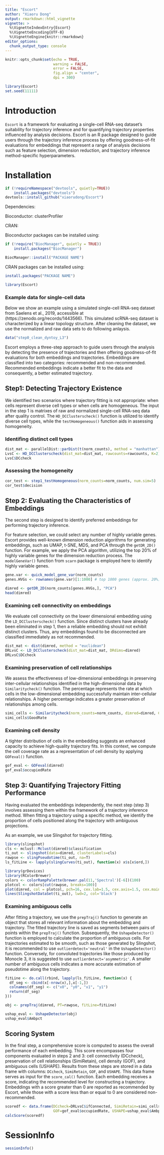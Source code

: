 ```yaml
---
title: "Escort"
author: "Xiaoru Dong"
output: rmarkdown::html_vignette
vignette: >
  %\VignetteIndexEntry{Escort}
  %\VignetteEncoding{UTF-8}
  %\VignetteEngine{knitr::rmarkdown}
editor_options: 
  chunk_output_type: console
---
```


```r
knitr::opts_chunk$set(echo = TRUE,
                      warning = FALSE, 
                      error = FALSE, 
                      fig.align = "center", 
                      dpi = 300)
```


```r
library(Escort)
set.seed(11111)
```

# Introduction

`Escort` is a framework for evaluating a single-cell RNA-seq dataset’s suitability for trajectory inference and for quantifying trajectory properties influenced by analysis decisions. Escort is an R package designed to guide users through the trajectory inference process by offering goodness-of-fit evaluations for embeddings that represent a range of analysis decisions such as feature selection, dimension reduction, and trajectory inference method-specific hyperparameters.

# Installation

```r
if (!requireNamespace("devtools", quietly=TRUE))
    install.packages("devtools")
devtools::install_github("xiaorudong/Escort")
```

Dependencies:

Bioconductor: clusterProfiler

CRAN:

Bioconductor packages can be installed using: 

```r
if (!require("BiocManager", quietly = TRUE))
    install.packages("BiocManager")

BiocManager::install("PACKAGE NAME")
```

CRAN packages can be installed using:

```r
install.packages("PACKAGE NAME")
```

```r
library(Escort)
```

### Example data for single-cell data

Below we show an example using a simulated single-cell RNA-seq dataset from Saelens et al., 2019, accessible at (https://zenodo.org/records/1443566). This simulated scRNA-seq dataset is characterized by a linear topology structure. After cleaning the dataset, we use the normalized and raw data sets to do following anlaysis.

```r
data("step0_clean_dyntoy_L3")
```

Escort employs a three-step approach to guide users through the analysis by detecting the presence of trajectories and then offering goodness-of-fit evaluations for both embeddings and trajectories. Embeddings are classified into two categories: recommended and non-recommended. Recommended embeddings indicate a better fit to the data and consequently, a better estimated trajectory.

## Step1: Detecting Trajectory Existence 

We identified two scenarios where trajectory fitting is not appropriate: when cells represent diverse cell types or when cells are homogeneous. The input in the step 1 is matrixes of raw and normalized single-cell RNA-seq data after quality control. The `HD_DCClusterscheck()` function is utilized to identify diverse cell types, while the `testHomogeneous()` function aids in assessing homogeneity.

### Identifing distinct cell types

```r
dist_mat <- parallelDist::parDist(t(norm_counts), method = "manhattan")
LvsC <- HD_DCClusterscheck(dist_mat=dist_mat, rawcounts=rawcounts, K=2)
LvsC$DCcheck
```

### Assessing the homogeneity 
```r
cor_test <- step1_testHomogeneous(norm_counts=norm_counts, num.sim=5)
cor_test$decision
```

## Step 2: Evaluating the Characteristics of Embeddings
The second step is designed to identify preferred embeddings for performing trajectory inference. 

For feature selection, we could select any number of highly variable genes. Escort provides well-known dimension reduction algorithms for generating embeddings, such as UMAP, t-SNE, MDS, and PCA through the `getDR_2D()` function. For example, we apply the PCA algorithm, utilizing the top 20% of highly variable genes for the dimension reduction process. The `modelGeneVar()` function from `scarn` package is employed here to identify highly variable genes.

```r

gene.var <- quick_model_gene_var(norm_counts)
genes.HVGs <- rownames(gene.var)[1:1000] # top 1000 genes (approx. 20%)

dimred <- getDR_2D(norm_counts[genes.HVGs,], "PCA")
head(dimred)
```


### Examining cell connectivity on embeddings

We evaluate cell connectivity on the lower dimensional embedding using the `LD_DCClusterscheck()` function. Since distinct clusters have already been eliminated in step 1, then a reliable embedding should not exhibit distinct clusters. Thus, any embeddings found to be disconnected are classified immediately as not recommended. 

```r
dist_mat <- dist(dimred, method = "euclidean")
DRLvsC <- LD_DCClusterscheck(dist_mat=dist_mat, DRdims=dimred)
DRLvsC$DCcheck
```

### Examining preservation of cell relationships

We assess the effectiveness of low-dimensional embeddings in preserving inter-cellular relationships identified in the high-dimensional data by `Similaritycheck()` function. The percentage represents the rate at which cells in the low-dimensional embedding successfully maintain inter-cellular relationships. A higher percentage indicates a greater preservation of relationships among cells.

```r
simi_cells <- Similaritycheck(norm_counts=norm_counts, dimred=dimred, Cluters=LvsC)
simi_cells$GoodRate
```


### Examining cell density

A tighter distribution of cells in the embedding suggests an enhanced capacity to achieve high-quality trajectory fits. In this context, we compute the cell coverage rate as a representation of cell density by applying `GOFeval()` function.

```r
gof_eval <- GOFeval(dimred)
gof_eval$occupiedRate
```


## Step 3: Quantifying Trajectory Fitting Performance
Having evaluated the embeddings independently, the next step (step 3) involves assessing them within the framework of a trajectory inference method. When fitting a trajectory using a specific method, we identify the proportion of cells positioned along the trajectory with ambiguous projections. 

As an example, we use Slingshot for trajectory fitting.

```r
library(slingshot)
cls <- mclust::Mclust(dimred)$classification
ti_out <- slingshot(data=dimred, clusterLabels=cls)
rawpse <- slingPseudotime(ti_out, na=T)
ls_fitLine <- lapply(slingCurves(ti_out), function(x) x$s[x$ord,])

library(grDevices)
library(RColorBrewer)
colors <- colorRampPalette(brewer.pal(11,'Spectral')[-6])(100)
plotcol <- colors[cut(rawpse, breaks=100)]
plot(dimred, col = plotcol, pch=16, cex.lab=1.5, cex.axis=1.5, cex.main=1.5, cex.sub=1.5)
lines(SlingshotDataSet(ti_out), lwd=2, col='black')
```

### Examining ambiguous cells

After fitting a trajectory, we use the `prepTraj()` function to generate an object that stores all relevant information about the embedding and trajectory. The fitted trajectory line is saved as segments between pairs of points within the `prepTraj()` function. Subsequently, the `UshapeDetector()` function is employed to calculate the proportion of ambiguous cells. For trajectories estimated to be smooth, such as those generated by Slingshot, it is recommended to use `outlierdetect='neutral'` in the `UshapeDetector()` function. Conversely, for convoluted trajectories like those produced by Monocle 3, it is suggested to use `outlierdetect='asymmetric'`. A smaller number of ambiguous cells indicates a more accurate estimation of pseudotime along the trajectory.

```r
fitLine <- do.call(rbind, lapply(ls_fitLine, function(x) {
  df_seg <- cbind(x[-nrow(x),],x[-1,])
  colnames(df_seg) <- c("x0", "y0", "x1", "y1")
  return(df_seg)
}))

obj <- prepTraj(dimred, PT=rawpse, fitLine=fitLine)

ushap_eval <- UshapeDetector(obj)
ushap_eval$Ambpct
```


## Scoring System
In the final step, a comprehensive score is computed to assess the overall performance of each embedding. This score encompasses four components evaluated in steps 2 and 3: cell connectivity (DCcheck), preservation of cell relationships (SimiRetain), cell density (GOF), and ambiguous cells (USHAPE). Results from these steps are stored in a data frame with columns: `DCcheck`, `SimiRetain`, `GOF`, and `USHAPE`. This data frame serves as input for the `score_cal()` function. Each embedding receives a score, indicating the recommended level for constructing a trajectory. Embeddings with a score greater than 0 are reported as recommended by Escort, while those with a score less than or equal to 0 are considered non-recommended.

```r
scoredf <- data.frame(DCcheck=DRLvsC$ifConnected, SimiRetain=simi_cells$GoodRate,
                      GOF=gof_eval$occupiedRate, USHAPE=ushap_eval$Ambpct)
calcScore(scoredf)
```





# SessionInfo

```r
sessionInfo()
```
